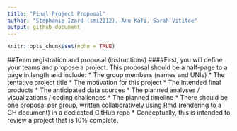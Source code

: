 ```yaml
---
title: "Final Project Proposal"
author: "Stephanie Izard (smi2112), Anu Kafi, Sarah Vititoe"
output: github_document
---
```


```r
knitr::opts_chunk$set(echo = TRUE)
```

##Team registration and proposal (instructions)
####First, you will define your teams and propose a project. This proposal should be a half-page to a page in length and include:
* The group members (names and UNIs)
* The tentative project title
* The motivation for this project
* The intended final products
* The anticipated data sources
* The planned analyses / visualizations / coding challenges
* The planned timeline
* There should be one proposal per group, written collaboratively using Rmd (rendering to a GH document) in a dedicated GitHub repo 
* Conceptually, this is intended to review a project that is 10% complete.

